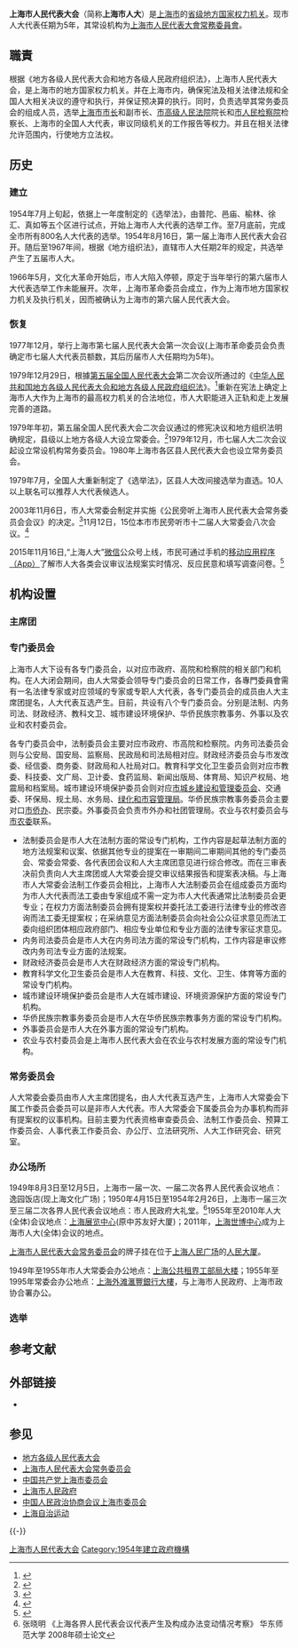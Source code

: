 {{coord|31.186661|121.489021|display=title|type:landmark|format=dms}}
{{Infobox legislature
 |background_color   = #D8000F
 |text_color         = #FFFFFF
 |name               = 上海市人民代表大会
 |native_name        = 
 |transcription_name = <small>''Shànghǎi Shì Rénmín Dàibiǎo Dàhuì''</small>
 |legislature        = 第十五届上海市人民代表大会
 |coa_pic            = National Emblem of the People's Republic of China.svg
 |coa_res            = 130px
 |foundation         =1954年8月16日
 |new_session        =2018年1月28日
 |house_type         = 人民代表大會
 |leader1_type       = 市人大主席团
 |leader1            = 集体领导
 |leader2_type       = 人大主任
 |leader2            = [[蒋卓庆|蒋卓庆]]
 |party2             = {{CPC}}
 |election2         = 2020年1月20日
 |leader3_type       = 人大副主任
 |leader3            = [[徐泽洲|徐泽洲]]{{wrap}}[[蔡威_(1959年)|蔡　威]]{{wrap}}[[高小玫|高小玫]]{{wrap}}[[肖贵玉|肖贵玉]]{{wrap}}[[莫负春|莫负春]]{{wrap}}[[陈靖_(1964年)|陈　靖]]
 |election3         = 2021年1月27日
 |leader4_type       = 秘书长
 |leader4            = [[赵卫星|赵卫星]]
 |party4             = {{CPC}}
 |election4          = 2020年1月20日
 |members            = 855（包括[[上海市人民代表大会常务委员会|市人大常委会]]委员57名）
 |voting_system1     = [[複數選區制|复数选区]][[全票制|简单全票制]]和[[两轮选举制|两轮选举制]]
 |last_election1     = 2017年12月27日
 |next_election1     = 2022年12月
 |house1             = 市人大
 |house2             = 市人大常委会
 |structure1         = SMPC-14.1.1.svg
 |structure1_res     = 250px
 |political_groups1  = 
{{colorbox|#D40000}} [[中国共产党|中国共产党]] (558)
<br >{{colorbox|#F95A61}} [[民主党派|民主党派]] (174)
* {{colorbox|blue}} [[中国国民党革命委员会|民革]] (19)
* {{colorbox|orange}} [[中国民主同盟|民盟]] (30)
* {{colorbox|gold}} [[中国民主建国会|民建]] (26)
* {{colorbox|skyblue}} [[中国民主促进会|民促]] (24)
* {{colorbox|blue}} [[中国农工民主党|农工党]] (16)
* {{colorbox|orangered}} [[致公党|致公党]] (14)
* {{colorbox|lightblue}} [[九三学社|九三]] (35)
* {{colorbox|#00AB4E}} [[台湾民主自治同盟|台盟]] (3)
* {{colorbox|#808080}} 其他 (7)
{{colorbox|#808080}} [[无党派人士|人民群众]] (115)
{{colorbox|red}} [[中国人民解放军|解放军]] (21)
 |structure2         = SMPC-14.1.2.svg
 |structure2_res     = 250px
 |political_groups2  = 
{{colorbox|#D40000}} [[中国共产党|中共]] (38)
<br >{{colorbox|#F95A61}} [[民主党派|民主党派]] (9)
* {{colorbox|blue}} [[中国国民党革命委员会|民革]] (1)
* {{colorbox|orange}} [[中国民主同盟|民盟]] (1)
* {{colorbox|gold}} [[中国民主建国会|民建]] (1)
* {{colorbox|skyblue}} [[中国民主促进会|民进]] (1)
* {{colorbox|blue}} [[中国农工民主党|农工党]] (1)
* {{colorbox|orangered}} [[中国致公党|致公党]] (1)
* {{colorbox|lightblue}} [[九三学社|九三]] (2)
* {{colorbox|#00AB4E}} [[台湾民主自治同盟|台盟]] (1)
{{colorbox|#808080}} [[无党派人士|人民群众]] (9)
{{colorbox|red}} 解放军 (1)
 |committees1        = {{Collapsible list |title = 8 |法制|内务司法|财政经济|教育科学文化卫生|城市建设环境保护|华侨民族宗教事务|外事|农业与农村}}
 |session_room       = The government building of shanghai.jpg
 |session_res        = 250px
 |meeting_place      = 上海市黄浦区人民大道200号(人民大厦)
 |website            = [http://www.spcsc.sh.cn/ 上海人大网]
 |footnotes          =
}}

'''上海市人民代表大会'''（简称'''上海市人大'''）是[[上海市|上海市]]的[[中国一级行政区|省级]][[地方各级人民代表大会|地方国家权力机关]]。现市人大代表任期为5年，其常设机构为[[上海市人民代表大會常務委員會|上海市人民代表大會常務委員會]]。

==職責==
根据《地方各级人民代表大会和地方各级人民政府组织法》，上海市人民代表大会，是上海市的地方国家权力机关。并在上海市内，确保宪法及相关法律法规和全国人大相关决议的遵守和执行，并保证预决算的执行。同时，负责选举其常务委员会的组成人员，选举[[上海市市长|上海市市长]]和副市长、[[上海市高级人民法院|市高级人民法院]]院长和[[上海市人民检察院列表|市人民检察院]]检察长、上海市的全国人大代表，审议同级机关的工作报告等权力。并且在相关法律允许范围内，行使地方立法权。

== 历史 ==
===建立===
1954年7月上旬起，依据上一年度制定的《选举法》，由普陀、邑庙、榆林、徐汇、真如等五个区进行试点，开始上海市人大代表的选举工作。至7月底前，完成全市所有800名人大代表的选举。1954年8月16日，第一届上海市人民代表大会召开。随后至1967年间，根据《地方组织法》，直辖市人大任期2年的规定，共选举产生了五届市人大。

1966年5月，文化大革命开始后，市人大陷入停顿，原定于当年举行的第六届市人大代表选举工作未能展开。次年，上海市革命委员会成立，作为上海市地方国家权力机关及执行机关，因而被确认为上海市的第六届人民代表大会。

===恢复===
1977年12月，举行上海市第七届人民代表大会第一次会议(上海市革命委员会负责确定市七届人大代表员额数，其后历届市人大任期均为5年)。

1979年12月29日，根據[[第五届全国人民代表大会|第五届全国人民代表大会]]第二次会议所通过的《[[s:中华人民共和国地方各级人民代表大会和地方各级人民政府组织法/1979年|中华人民共和国地方各级人民代表大会和地方各级人民政府组织法]]》。<ref>{{cite news|title=上海市歷任人大常委會主任|url=http://pk75329.bokee.com/viewdiary.31053000.html博客网|access-date=2019-12-22|archive-url=https://web.archive.org/web/20190711144144/http://pk75329.bokee.com/viewdiary.31053000.html%E5%8D%9A%E5%AE%A2%E7%BD%91|archive-date=2019-07-11|dead-url=yes}}</ref>重新在宪法上确定上海市人大作为上海市的最高权力机关的合法地位，市人大职能进入正轨和走上发展完善的道路。

1979年年初，第五届全国人民代表大会二次会议通过的修宪决议和地方组织法明确规定，县级以上地方各级人大设立常委会。<ref>{{cite news|title=60年人大制度大建设|url=http://www.spcsc.sh.cn/n1939/n1994/n2418/u1ai113988.html|accessdate=2015-12-05|archive-date=2020-05-16|archive-url=https://web.archive.org/web/20200516215313/http://www.spcsc.sh.cn/n1939/n1994/n2418/u1ai113988.html|dead-url=no}}</ref>1979年12月，市七届人大二次会议起设立常设机构常务委员会。1980年上海市各区县人民代表大会也设立常务委员会。

1979年7月，全国人大重新制定了《选举法》，区县人大改间接选举为直选。10人以上联名可以推荐人大代表候选人。

2003年11月6日，市人大常委会制定并实施《公民旁听上海市人民代表大会常务委员会会议》的决定。<ref>{{cite news|title=上海市人大常委会办公厅关于公民旁听上海市人民代表大会常务委员会会议的规定|url=http://news.sina.com.cn/s/2003-11-06/11581068099s.shtml|accessdate=2015-06-22|archive-date=2020-11-03|archive-url=https://web.archive.org/web/20201103120207/http://news.sina.com.cn/s/2003-11-06/11581068099s.shtml|dead-url=no}}</ref>11月12日，15位本市市民旁听市十二届人大常委会八次会议。<ref>{{cite news|title=上海市民零距离感受政治文明|url=http://news.sina.com.cn/c/2003-11-19/14402167030.html|accessdate=2015-06-22|archive-date=2019-07-16|archive-url=https://web.archive.org/web/20190716074436/http://news.sina.com.cn/c/2003-11-19/14402167030.html|dead-url=no}}</ref>

2015年11月16日,“上海人大”[[微信|微信]]公众号上线，市民可通过手机的[[移动应用程序|移动应用程序（App）]]了解市人大各类会议审议法规案实时情况、反应民意和填写调查问卷。<ref>{{cite news|title=“上海人大”公众号上线,掌上可参与立法|url=http://news.xinhuanet.com/mrdx/2015-11/17/c_134824442.htm|accessdate=2015-11-17|archive-date=2015-11-19|archive-url=https://web.archive.org/web/20151119103516/http://news.xinhuanet.com/mrdx/2015-11/17/c_134824442.htm|dead-url=no}}</ref>

== 机构设置 ==
=== 主席团 ===
=== 专门委员会 ===
上海市人大下设有各专门委员会，以对应市政府、高院和检察院的相关部门和机构。在人大闭会期间，由人大常委会领导专门委员会的日常工作，各專門委員會需有一名法律专家或对应领域的专家或专职人大代表，各专门委员会的成员由人大主席团提名，人大代表互选产生。目前，共设有八个专门委员会。分别是法制、内务司法、财政经济、教科文卫、城市建设环境保护、华侨民族宗教事务、外事以及农业和农村委员会。

各专门委员会中，法制委员会主要对应市政府、市高院和检察院。内务司法委员会则与公安局、国安局、监察局、民政局和司法局相对应。财政经济委员会与市发改委、经信委、商务委、财政局和人社局对口。教育科学文化卫生委员会则对应市教委、科技委、文广局、卫计委、食药监局、新闻出版局、体育局、知识产权局、地震局和档案局。城市建设环境保护委员会则对应[[上海市城乡建设和管理委员会|市城乡建设和管理委员会]]、交通委、环保局、规土局、水务局、[[上海市绿化和市容管理局|绿化和市容管理局]]。华侨民族宗教事务委员会主要对口[[上海市人民政府侨务办公室|市侨办]]、民宗委。外事委员会负责市外办和社团管理局。农业与农村委员会与[[上海市农业委员会|市农委]]联系。

*法制委员会是市人大在法制方面的常设专门机构，工作内容是起草法制方面的地方法规案和议案、依据其他专业的提案在一审期间二审期间其他的专门委员会、常委会常委、各代表团会议和人大主席团意见进行综合修改。而在三审表决前负责向人大主席团或人大常委会提交审议结果报告和提案表决稿。与上海市人大常委会法制工作委员会相比，上海市人大法制委员会在组成委员方面均为市人大代表而法工委由专家组成不需一定为市人大代表通常比法制委员会更专业；在权力方面法制委员会拥有提案权并委托法工委进行法律专业的修改咨询而法工委无提案权；在采纳意见方面法制委员会向社会公众征求意见而法工委向组织团体相应政府部门、相应专业单位和专业方面的法律专家征求意见。
*内务司法委员会是市人大在内务司法方面的常设专门机构，工作内容是审议修改内务司法专业方面的法规案。
*财政经济委员会是市人大在财政经济方面的常设专门机构。
*教育科学文化卫生委员会是市人大在教育、科技、文化、卫生、体育等方面的常设专门机构。
*城市建设环境保护委员会是市人大在城市建设、环境资源保护方面的常设专门机构。
*华侨民族宗教事务委员会是市人大在华侨民族宗教事务方面的常设专门机构。
*外事委员会是市人大在外事方面的常设专门机构。
*农业与农村委员会是上海市人民代表大会在农业与农村发展方面的常设专门机构。

=== 常务委员会 ===
{{Main|上海市人民代表大會常務委員會}}
人大常委会委员由市人大主席团提名，由人大代表互选产生，上海市人大常委会下属工作委员会委员可以是非市人大代表。市人大常委会下属委员会为办事机构而非有提案权的议事机构。目前主要为代表资格审查委员会、法制工作委员会、预算工作委员会、人事代表工作委员会、办公厅、立法研究所、人大工作研究会、研究室。

=== 办公场所 ===
1949年8月3日至12月5日，上海市一届一次、一届二次各界人民代表会议地点：逸园饭店(现上海文化广场)；1950年4月15日至1954年2月26日，上海市一届三次至三届二次各界人民代表会议地点：市人民政府大礼堂。<ref>张晓明 《上海各界人民代表会议代表产生及构成办法变动情况考察》 华东师范大学 2008年硕士论文</ref>1955年至2010年人大(全体)会议地点：[[上海展览中心|上海展览中心]](原中苏友好大厦)；2011年，[[中国2010年上海世界博览会世博中心|上海世博中心]]成为上海市人大(全体)会议的地点。

[[上海市人民代表大会常务委员会|上海市人民代表大会常务委员会]]的牌子挂在位于[[上海人民广场|上海人民广场]]的[[人民大厦|人民大厦]]。

1949年至1955年市人大常委会办公地点：[[上海公共租界工部局大楼|上海公共租界工部局大楼]]；1955年至1995年常委会办公地点：[[上海外滩|上海外滩]][[滙豐銀行大樓|滙豐銀行大樓]]，与上海市人民政府、上海市政协合署办公。

=== 选举 ===
{{See also|人民代表大会制度#當前選舉辦法}}

== 参考文献 ==
<!-- === 引用 === -->
{{Reflist|30em}}
<!-- === 来源 === -->

== 外部链接 ==
{{Wikisource category|上海市人民代表大会}}
* {{Official website|http://www.spcsc.sh.cn/|上海人大}}

== 参见 ==
{{Portal box|中华人民共和国|上海|政治}}
* [[地方各级人民代表大会|地方各级人民代表大会]]
* [[上海市人民代表大会常务委员会|上海市人民代表大会常务委员会]]
* [[中国共产党上海市委员会|中国共产党上海市委员会]]
* [[上海市人民政府|上海市人民政府]]
* [[中国人民政治协商会议上海市委员会|中国人民政治协商会议上海市委员会]]
* [[上海自治运动|上海自治运动]]

{{-}}
{{国家机关|上海市|level=高级}}
{{中华人民共和国各省级行政区|立法机关}}
{{中华人民共和国上海市正职领导人|nocat}}
{{上海人民广场}}

[[Category:上海市人民代表大会|]]
[[Category:1954年建立政府機構|Category:1954年建立政府機構]]